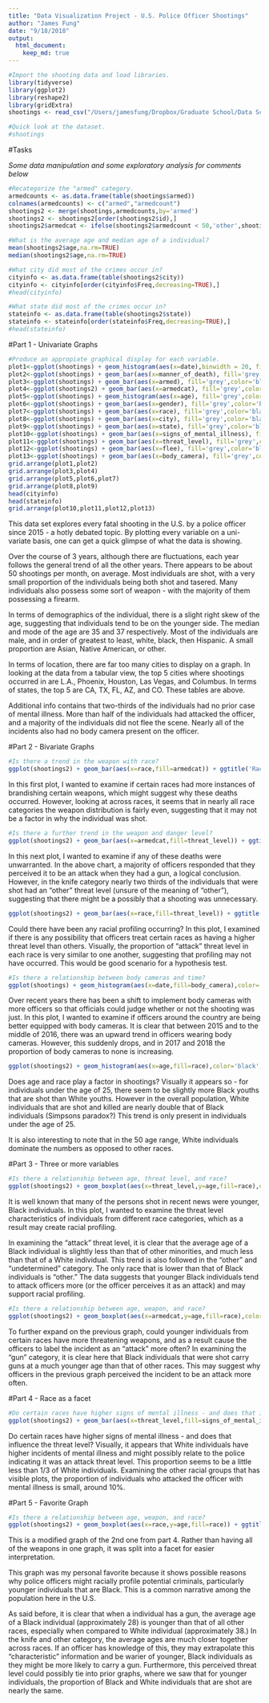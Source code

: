 ```yaml
---
title: "Data Visualization Project - U.S. Police Officer Shootings"
author: "James Fung"
date: "9/18/2018"
output: 
  html_document:
    keep_md: true
---
```


```r
#Import the shooting data and load libraries.
library(tidyverse)
library(ggplot2)
library(reshape2)
library(gridExtra)
shootings <- read_csv("/Users/jamesfung/Dropbox/Graduate School/Data Science and Visualizations/Projects/Data Visualization Mini Project/fatal-police-shootings-data.csv")
```

```r
#Quick look at the dataset.
#shootings
```

#Tasks

*Some data manipulation and some exploratory analysis for comments below*
```r
#Recategorize the "armed" category.
armedcounts <- as.data.frame(table(shootings$armed))
colnames(armedcounts) <- c("armed","armedcount")
shootings2 <- merge(shootings,armedcounts,by='armed')
shootings2 <- shootings2[order(shootings2$id),]
shootings2$armedcat <- ifelse(shootings2$armedcount < 50,'other',shootings2$armed)

#What is the average age and median age of a individual?
mean(shootings2$age,na.rm=TRUE)
median(shootings2$age,na.rm=TRUE)

#What city did most of the crimes occur in?
cityinfo <- as.data.frame(table(shootings2$city))
cityinfo <- cityinfo[order(cityinfo$Freq,decreasing=TRUE),]
#head(cityinfo)

#What state did most of the crimes occur in?
stateinfo <- as.data.frame(table(shootings2$state))
stateinfo <- stateinfo[order(stateinfo$Freq,decreasing=TRUE),]
#head(stateinfo)
```


#Part 1 - Univariate Graphs
```r
#Produce an appropiate graphical display for each variable. 
plot1<-ggplot(shootings) + geom_histogram(aes(x=date),binwidth = 20, fill='grey',color='black') + ggtitle('Shootings by Year') + xlab('Year') + ylab('Count')
plot2<-ggplot(shootings) + geom_bar(aes(x=manner_of_death), fill='grey',color='black') + ggtitle('Manner of Death') + xlab('Manner') + ylab('Count')
plot3<-ggplot(shootings) + geom_bar(aes(x=armed), fill='grey',color='black') + ggtitle("Individual's Weapon") + xlab('Weapon') + ylab('Count')
plot4<-ggplot(shootings2) + geom_bar(aes(x=armedcat), fill='grey',color='black') + ggtitle("Individual's Weapon Categorized") + xlab('Weapon') + ylab('Count')
plot5<-ggplot(shootings) + geom_histogram(aes(x=age), fill='grey',color='black') + ggtitle("Age of individual") + xlab('Age') + ylab('Count')
plot6<-ggplot(shootings) + geom_bar(aes(x=gender), fill='grey',color='black') + ggtitle("Gender of individual") + xlab('Gender') + ylab('Count')
plot7<-ggplot(shootings) + geom_bar(aes(x=race), fill='grey',color='black') + ggtitle("Race of individual") + xlab('Race') + ylab('Count')
plot8<-ggplot(shootings) + geom_bar(aes(x=city), fill='grey',color='black') + ggtitle("City Crime Occured") + xlab('City') + ylab('Count')
plot9<-ggplot(shootings) + geom_bar(aes(x=state), fill='grey',color='black') + ggtitle("State Crime Occured") + xlab('State') + ylab('Count')
plot10<-ggplot(shootings) + geom_bar(aes(x=signs_of_mental_illness), fill='grey',color='black') + ggtitle("Mental Illness Reported") + xlab('Y/N') + ylab('Count')
plot11<-ggplot(shootings) + geom_bar(aes(x=threat_level), fill='grey',color='black') + ggtitle("Threat Level of individual") + xlab('Level') + ylab('Count')
plot12<-ggplot(shootings) + geom_bar(aes(x=flee), fill='grey',color='black') + ggtitle("Did the individual flee?") + xlab('Method') + ylab('Count')
plot13<-ggplot(shootings) + geom_bar(aes(x=body_camera), fill='grey',color='black') + ggtitle("Was there a body camera?") + xlab('Y/N') + ylab('Count')
grid.arrange(plot1,plot2)
grid.arrange(plot3,plot4)
grid.arrange(plot5,plot6,plot7)
grid.arrange(plot8,plot9)
head(cityinfo)
head(stateinfo)
grid.arrange(plot10,plot11,plot12,plot13)
```

This data set explores every fatal shooting in the U.S. by a police officer since 2015 - a hotly debated topic. By plotting every variable on a uni-variate basis, one can get a quick glimpse of what the data is showing.

Over the course of 3 years, although there are fluctuations, each year follows the general trend of all the other years. There appears to be about 50 shootings per month, on average. Most individuals are shot, with a very small proportion of the individuals being both shot and tasered. Many individuals also possess some sort of weapon - with the majority of them possessing a firearm. 

In terms of demographics of the individual, there is a slight right skew of the age, suggesting that individuals tend to be on the younger side. The median and mode of the age are 35 and 37 respectively. Most of the individuals are male, and in order of greatest to least, white, black, then Hispanic. A small proportion are Asian, Native American, or other. 

In terms of location, there are far too many cities to display on a graph. In looking at the data from a tabular view, the top 5 cities where shootings occurred in are L.A., Phoenix, Houston, Las Vegas, and Columbus. In terms of states, the top 5 are CA, TX, FL, AZ, and CO. These tables are above. 

Additional info contains that two-thirds of the individuals had no prior case of mental illness. More than half of the individuals had attacked the officer, and a majority of the individuals did not flee the scene. Nearly all of the incidents also had no body camera present on the officer. 



#Part 2 - Bivariate Graphs
```r
#Is there a trend in the weapon with race?
ggplot(shootings2) + geom_bar(aes(x=race,fill=armedcat)) + ggtitle('Race and Weapon') + xlab('Individual Race')
```

In this first plot, I wanted to examine if certain races had more instances of brandishing certain weapons, which might suggest why these deaths occurred. However, looking at across races, it seems that in nearly all race categories the weapon distribution is fairly even, suggesting that it may not be a factor in why the individual was shot. 

```r
#Is there a further trend in the weapon and danger level?
ggplot(shootings2) + geom_bar(aes(x=armedcat,fill=threat_level)) + ggtitle('Individual Weapon and Threat Level') + xlab('Individual Weapon')
```

In this next plot, I wanted to examine if any of these deaths were unwarranted. In the above chart, a majority of officers responded that they perceived it to be an attack when they had a gun, a logical conclusion. However, in the knife category nearly two thirds of the individuals that were shot had an "other" threat level (unsure of the meaning of "other"), suggesting that there might be a possibly that a shooting was unnecessary.

```r
ggplot(shootings2) + geom_bar(aes(x=race,fill=threat_level)) + ggtitle('Individual Race and Threat Level') + xlab('Individual Race')
```

Could there have been any racial profiling occurring? In this plot, I examined if there is any possibility that officers treat certain races as having a higher threat level than others. Visually, the proportion of "attack" threat level in each race is very similar to one another, suggesting that profiling may not have occurred. This would be good scenario for a hypothesis test. 

```r
#Is there a relationship between body cameras and time?
ggplot(shootings) + geom_histogram(aes(x=date,fill=body_camera),color='grey',binwidth = 100) + ggtitle('Body Cameras Over Time')
```

Over recent years there has been a shift to implement body cameras with more officers so that officials could judge whether or not the shooting was just. In this plot, I wanted to examine if officers around the country are being better equipped with body cameras. It is clear that between 2015 and to the middle of 2016, there was an upward trend in officers wearing body cameras. However, this suddenly drops, and in 2017 and 2018 the proportion of body cameras to none is increasing. 

```r
ggplot(shootings2) + geom_histogram(aes(x=age,fill=race),color='black',binwidth=10) + ggtitle('Age and individual Race') + xlab('individual Age')
```

Does age and race play a factor in shootings? Visually it appears so - for individuals under the age of 25, there seem to be slightly more Black youths that are shot than White youths. However in the overall population, White individuals that are shot and killed are nearly double that of Black individuals (Simpsons paradox?) This trend is only present in individuals under the age of 25. 

It is also interesting to note that in the 50 age range, White individuals dominate the numbers as opposed to other races.

#Part 3 - Three or more variables
```r
#Is there a relationship between age, threat level, and race?
ggplot(shootings2) + geom_boxplot(aes(x=threat_level,y=age,fill=race),color='black') + ggtitle('Age, Race, and Threat Level') + xlab('Threat Level')
```

It is well known that many of the persons shot in recent news were younger, Black individuals. In this plot, I wanted to examine the threat level characteristics of individuals from different race categories, which as a result may create racial profiling. 

In examining the "attack" threat level, it is clear that the average age of a Black individual is slightly less than that of other minorities, and much less than that of a White individual. This trend is also followed in the "other" and "undetermined" category. The only race that is lower than that of Black individuals is "other." The data suggests that younger Black individuals tend to attack officers more (or the officer perceives it as an attack) and may support racial profiling.

```r
#Is there a relationship between age, weapon, and race?
ggplot(shootings2) + geom_boxplot(aes(x=armedcat,y=age,fill=race),color='black') + ggtitle('Age, Race, and Weapon') + xlab('Weapon')
```

To further expand on the previous graph, could younger individuals from certain races have more threatening weapons, and as a result cause the officers to label the incident as an "attack" more often? In examining the "gun" category, it is clear here that Black individuals that were shot carry guns at a much younger age than that of other races. This may suggest why officers in the previous graph perceived the incident to be an attack more often.

#Part 4 - Race as a facet
```r
#Do certain races have higher signs of mental illness - and does that influence the threat level?
ggplot(shootings2) + geom_bar(aes(x=threat_level,fill=signs_of_mental_illness),color='black') + ggtitle('Age, Race, and Weapon') + xlab('Weapon') + facet_wrap(~race)
```

Do certain races have higher signs of mental illness - and does that influence the threat level? Visually, it appears that White individuals have higher incidents of mental illness and might possibly relate to the police indicating it was an attack threat level. This proportion seems to be a little less than 1/3 of White individuals. Examining the other racial groups that has visible plots, the proportion of individuals who attacked the officer with mental illness is small, around 10%. 

#Part 5 - Favorite Graph
```r
#Is there a relationship between age, weapon, and race?
ggplot(shootings2) + geom_boxplot(aes(x=race,y=age,fill=race)) + ggtitle('Examining Weapon, Age, and Race') + xlab('Race') + facet_wrap(~armedcat) + scale_fill_discrete(name='Race Legend',labels=c('Asian','Black','Hispanic','Native American','Other','White','N/A'))
```

This is a modified graph of the 2nd one from part 4. Rather than having all of the weapons in one graph, it was split into a facet for easier interpretation.

This graph was my personal favorite because it shows possible reasons why police officers might racially profile potential criminals, particularly younger individuals that are Black. This is a common narrative among the population here in the U.S.

As said before, it is clear that when a individual has a gun, the average age of a Black individual (approximately 28) is younger than that of all other races, especially when compared to White individual (approximately 38.) In the knife and other category, the average ages are much closer together across races.  If an officer has knowledge of this, they may extrapolate this "characteristic" information and be warier of younger, Black individuals as they might be more likely to carry a gun. Furthermore, this perceived threat level could possibly tie into prior graphs, where we saw that for younger individuals, the proportion of Black and White individuals that are shot are nearly the same. 

